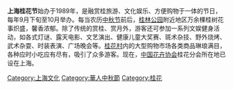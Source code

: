 {{多個問題|
{{newsrelease|time=2018-11-29T04:06:51+00:00}}
{{unreferenced|time=2018-11-29T04:06:51+00:00}}
{{Orphan|time=2016-12-20T11:29:51+00:00}}
}}
'''上海桂花节'''始办于1989年，是融赏桂旅游、文化娱乐、方便购物于一体的节日，每年9月下旬至10月举办。每当农历[[中秋节|中秋节]]前后，[[桂林公园|桂林公园]]附近地区万余棵桂树花事炽盛，馨香浓郁。除了传统的赏桂、赏月外，游客还可参加一系列文娱健身活动，如各式灯谜、露天电影、文艺演出、健康儿童大奖赛、斑术杂技、野外烧烤、武术杂耍、时装表演、广场晚会等。[[桂花村|桂花村]]内的大型购物市场各类商品琳琅满目，各种应时小吃应有尽有，吸引了众多游客。现在，[[中国花卉协会|中国花卉协会]]桂花分会所在地已设在上海。

[[Category:上海文化|Category:上海文化]]
[[Category:華人中秋節|Category:華人中秋節]]
[[Category:桂花|Category:桂花]]
{{SH-stub}}